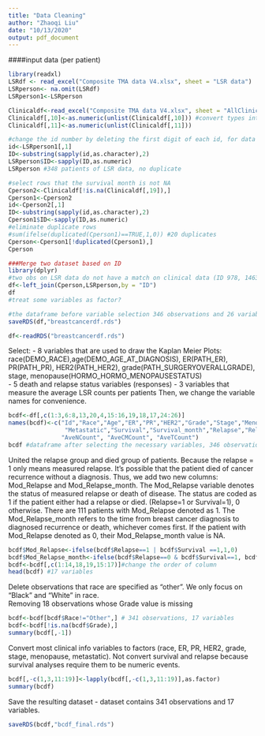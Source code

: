 ```yaml
---
title: "Data Cleaning"
author: "Zhaoqi Liu"
date: "10/13/2020"
output: pdf_document
---
```

####input data (per patient)
```r
library(readxl)
LSRdf <- read_excel("Composite TMA data V4.xlsx", sheet = "LSR data")
LSRperson<- na.omit(LSRdf)
LSRperson1<-LSRperson

Clinicaldf<-read_excel("Composite TMA data V4.xlsx", sheet = "AllClinicalInfo")
Clinicaldf[,10]<-as.numeric(unlist(Clinicaldf[,10])) #convert types into number from character 
Clinicaldf[,11]<-as.numeric(unlist(Clinicaldf[,11]))
```

```r
#change the id number by deleting the first digit of each id, for data merging 
id<-LSRperson1[,1]
ID<-substring(sapply(id,as.character),2)
LSRperson$ID<-sapply(ID,as.numeric)
LSRperson #348 patients of LSR data, no duplicate
```

```r
#select rows that the survival month is not NA
Cperson2<-Clinicaldf[!is.na(Clinicaldf[,19]),] 
Cperson1<-Cperson2
id<-Cperson2[,1]
ID<-substring(sapply(id,as.character),2)
Cperson1$ID<-sapply(ID,as.numeric)
#eliminate duplicate rows 
#sum(ifelse(duplicated(Cperson1)==TRUE,1,0)) #20 duplicates
Cperson<-Cperson1[!duplicated(Cperson1),]
Cperson
```

```r
###Merge two dataset based on ID 
library(dplyr)
#two obs on LSR data do not have a match on clinical data (ID 978, 1463)
df<-left_join(Cperson,LSRperson,by = "ID")
df
#treat some variables as factor? 
```


```r
#the dataframe before variable selection 346 observations and 26 variables
saveRDS(df,"breastcancerdf.rds")
```

```r
df<-readRDS("breastcancerdf.rds")
```


Select: 
- 8 variables that are used to draw the Kaplan Meier Plots:
race(DEMO_RACE),age(DEMO_AGE_AT_DIAGNOSIS), ER(PATH_ER), PR(PATH_PR), HER2(PATH_HER2), grade(PATH_SURGERYOVERALLGRADE), stage, menopause(HORMO_HORMO_MENOPAUSESTATUS)  
- 5 death and relapse status variables (responses) 
- 3 variables that measure the average LSR counts per patients
Then, we change the variable names for convenience. 
```r
bcdf<-df[,c(1:3,6:8,13,20,4,15:16,19,18,17,24:26)]
names(bcdf)<-c("Id","Race","Age","ER","PR","HER2","Grade","Stage","Menopause",
                "Metastatic","Survival","Survival_month","Relapse","Relapse_month",
               "AveNCount", "AveCMCount", "AveTCount")
bcdf #dataframe after selecting the necessary variables, 346 observations and 17 variables

```

United the relapse group and died group of patients. 
Because the relapse = 1 only means measured relapse. It's possible that the patient died of cancer recurrence without a diagnosis. Thus, we add two new columns: Mod_Relapse and Mod_Relapse_month. The Mod_Relapse variable denotes the status of measured relapse or death of disease. The status are coded as 1 if the patient either had a relapse or died. (Relapse=1 or Survival=1), 0 otherwise. There are 111 patients with Mod_Relapse denoted as 1. The Mod_Relapse_month refers to the time from breast cancer diagnosis to diagnosed recurrence or death, whichever comes first. If the patient with Mod_Relapse denoted as 0, their Mod_Relapse_month value is NA. 
```r
bcdf$Mod_Relapse<-ifelse(bcdf$Relapse==1 | bcdf$Survival ==1,1,0)
bcdf$Mod_Relapse_month<-ifelse(bcdf$Relapse==0 & bcdf$Survival==1, bcdf$Survival_month, bcdf$Relapse_month)
bcdf<-bcdf[,c(1:14,18,19,15:17)]#change the order of column 
head(bcdf) #17 variables 
```


Delete observations that race are specified as "other". We only focus on "Black" and "White" in race.  
Removing 18 observations whose Grade value is missing
```r
bcdf<-bcdf[bcdf$Race!="Other",] # 341 observations, 17 variables
bcdf<-bcdf[!is.na(bcdf$Grade),]
summary(bcdf[,-1])

```

Convert most clinical info variables to factors (race, ER, PR, HER2, grade, stage, menopause, metastatic). Not convert survival and relapse because survival analyses require them to be numeric events.

```r
bcdf[,-c(1,3,11:19)]<-lapply(bcdf[,-c(1,3,11:19)],as.factor)
summary(bcdf)
```





Save the resulting dataset 
- dataset contains 341 observations and 17 variables.
```r
saveRDS(bcdf,"bcdf_final.rds")
```

